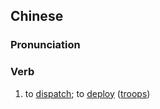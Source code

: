 {{also|调遣}}
==Chinese==
{{zh-forms|s=调遣}}

===Pronunciation===
{{zh-pron
|m=diàoqiǎn
|cat=v
}}

===Verb===
{{zh-verb}}

# to [[dispatch]]; to [[deploy]] ([[troop]]s)